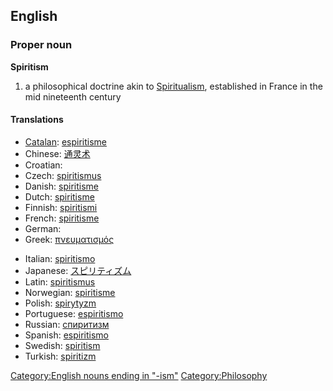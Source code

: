 {{wikipedia}}
==English==

===Proper noun===
'''Spiritism'''

# a philosophical doctrine akin to [[Spiritualism]], established in France in the mid nineteenth century

====Translations====
{{trans-top|a philosophical doctrine}}
* [[Catalan]]: [[espiritisme]]
* Chinese: [[通灵术]]
* Croatian: {{t-|hr|spiritizam|m}}
* Czech: [[spiritismus]]
* Danish: [[spiritisme]]
* Dutch: [[spiritisme]]
* Finnish: [[spiritismi]]
* French: [[spiritisme]]
* German: {{t-|de|Spiritismus|m}}
* Greek: [[πνευματισμός]]
{{trans-mid}}
* Italian: [[spiritismo]]
* Japanese: [[スピリティズム]]
* Latin: [[spiritismus]]
* Norwegian: [[spiritisme]]
* Polish: [[spirytyzm]]
* Portuguese: [[espiritismo]]
* Russian: [[спиритизм]]
* Spanish: [[espiritismo]]
* Swedish: [[spiritism]]
* Turkish: [[spiritizm]]
{{trans-bottom}}

[[Category:English nouns ending in "-ism"]]
[[Category:Philosophy]]
